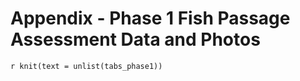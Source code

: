 # Appendix - Phase 1 Fish Passage Assessment Data and Photos {-}

`r knit(text = unlist(tabs_phase1))`
